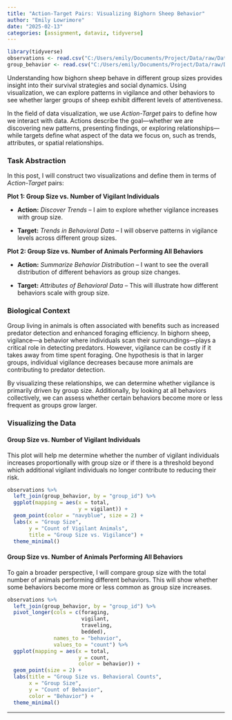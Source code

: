 ```yaml
---
title: "Action-Target Pairs: Visualizing Bighorn Sheep Behavior"
author: "Emily Lowrimore"
date: "2025-02-13"
categories: [assignment, dataviz, tidyverse]
---
```


```r

library(tidyverse)
observations <- read.csv("C:/Users/emily/Documents/Project/Data/raw/Database/observations.csv")
group_behavior <- read.csv("C:/Users/emily/Documents/Project/Data/raw/Database/group_behavior.csv")
```

Understanding how bighorn sheep behave in different group sizes provides insight into their survival strategies and social dynamics. Using visualization, we can explore patterns in vigilance and other behaviors to see whether larger groups of sheep exhibit different levels of attentiveness.

In the field of data visualization, we use *Action-Target* pairs to define how we interact with data. Actions describe the goal—whether we are discovering new patterns, presenting findings, or exploring relationships—while targets define what aspect of the data we focus on, such as trends, attributes, or spatial relationships.

### **Task Abstraction**

In this post, I will construct two visualizations and define them in terms of *Action-Target* pairs:

**Plot 1: Group Size vs. Number of Vigilant Individuals**

-   **Action:** *Discover Trends* – I aim to explore whether vigilance increases with group size.

-   **Target:** *Trends in Behavioral Data* – I will observe patterns in vigilance levels across different group sizes.

**Plot 2: Group Size vs. Number of Animals Performing All Behaviors**

-   **Action:** *Summarize Behavior Distribution* – I want to see the overall distribution of different behaviors as group size changes.

-   **Target:** *Attributes of Behavioral Data* – This will illustrate how different behaviors scale with group size.

### **Biological Context**

Group living in animals is often associated with benefits such as increased predator detection and enhanced foraging efficiency. In bighorn sheep, vigilance—a behavior where individuals scan their surroundings—plays a critical role in detecting predators. However, vigilance can be costly if it takes away from time spent foraging. One hypothesis is that in larger groups, individual vigilance decreases because more animals are contributing to predator detection.

By visualizing these relationships, we can determine whether vigilance is primarily driven by group size. Additionally, by looking at all behaviors collectively, we can assess whether certain behaviors become more or less frequent as groups grow larger.

### **Visualizing the Data**

#### **Group Size vs. Number of Vigilant Individuals**

This plot will help me determine whether the number of vigilant individuals increases proportionally with group size or if there is a threshold beyond which additional vigilant individuals no longer contribute to reducing their risk.

```r
observations %>%
  left_join(group_behavior, by = "group_id") %>%  
  ggplot(mapping = aes(x = total, 
                       y = vigilant)) +  
  geom_point(color = "navyblue", size = 2) +
  labs(x = "Group Size",
       y = "Count of Vigilant Animals",
       title = "Group Size vs. Vigilance") +
  theme_minimal()
```

#### **Group Size vs. Number of Animals Performing All Behaviors**

To gain a broader perspective, I will compare group size with the total number of animals performing different behaviors. This will show whether some behaviors become more or less common as group size increases.

```r
observations %>%
  left_join(group_behavior, by = "group_id") %>%  
  pivot_longer(cols = c(foraging, 
                        vigilant, 
                        traveling, 
                        bedded),
               names_to = "behavior", 
               values_to = "count") %>%  
  ggplot(mapping = aes(x = total, 
                       y = count, 
                       color = behavior)) +
  geom_point(size = 2) +  
  labs(title = "Group Size vs. Behavioral Counts",
       x = "Group Size",
       y = "Count of Behavior",
       color = "Behavior") +
  theme_minimal()
```

------------------------------------------------------------------------
